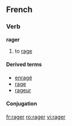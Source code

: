 ==French==
===Verb===
'''rager'''
#to [[rage]]

====Derived terms====
*[[enragé]]
*[[rage#French|rage]]
*[[rageur]]

====Conjugation====
{{fr-conj-ger|ra|avoir}}

[[fr:rager]]
[[ro:rager]]
[[vi:rager]]